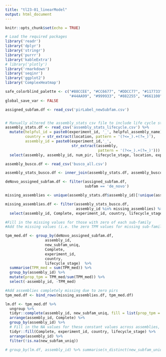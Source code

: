 ```yaml
---
title: "tl23-01_linearModel"
output: html_document
---
```


```r
knitr::opts_chunk$set(echo = TRUE)
```

```r
# Load the required packages
library('readr')
library('dplyr')
library('stringr')
library('purrr')
library('kableExtra')
# library('plotly')
library('rmarkdown')
library('seqinr')
library('ggplot2')
library('ComplexHeatmap')

safe_colorblind_palette <- c("#88CCEE", "#CC6677", "#DDCC77", "#117733", "#332288", "#AA4499", 
                             "#44AA99", "#999933", "#882255", "#661100", "#6699CC", "#888888")
global_save_var <- FALSE
```

```r
assigned_subfam.df <- read_csv('pirLabel_newSubfam.csv')


# Manually altered the assembly_stats csv file to include life cycle stages and experimental identifiers.
assembly_stats.df <- read_csv('assembly_stats_lifecycle.csv') %>%
  mutate(helpful_id = paste0(experiment_id, '_', helpful_assembly_name),
         country = str_extract(location, pattern = '(?<=_).+(?=_)'),
         assembly_id = paste0(experiment_id,'_',
                              str_extract(assembly,
                                          pattern = '(?<=_).+(?=_)'))) %>%
  select(assembly, assembly_id, num_pir, lifecycle_stage, location, experiment_id, helpful_assembly_name, helpful_id, country)

assembly_busco.df <- read_csv('busco_all.csv')

assembly_stats_busco.df <- inner_join(assembly_stats.df, assembly_busco.df)
```

```r
deNovo_assigned_subfam.df <- filter(assigned_subfam.df, 
                                    subfam == 'de_novo')

missing_assemblies <- unique(assembly_stats.df$assembly_id)[!unique(assembly_stats.df$assembly_id) %in% unique(deNovo_assigned_subfam.df$assembly_id)]

missing_assemblies.df <- filter(assembly_stats_busco.df, 
                                assembly_id %in% missing_assemblies) %>% 
  select(assembly_id, Complete, experiment_id, country, lifecycle_stage)

#Fill in the missing values for those with zero of each sub-family
#Add the missing values (i.e. the zero TPM values for missing sub-families)

tpm_med.df <- group_by(deNovo_assigned_subfam.df, 
                  assembly_id, 
                  new_subfam_uniq,
                  Complete,
                  experiment_id,
                  country,
                  lifecycle_stage)  %>% 
  summarise(TPM_med = sum(TPM_med)) %>% 
  group_by(assembly_id) %>% 
  mutate(prop_tpm = TPM_med/sum(TPM_med)) %>% 
  select(-assembly_id, -TPM_med) 

#Add assemblies completely missing due to zero pirs
tpm_med.df <- bind_rows(missing_assemblies.df, tpm_med.df)

lm.df <- tpm_med.df %>% 
  ungroup %>% 
  tidyr::complete(assembly_id, new_subfam_uniq, fill = list(prop_tpm = 0)) %>% 
  arrange(assembly_id, Complete) %>% 
  group_by(assembly_id) %>% 
  # Fill in the NA values for these constant values across assemblies, arrange by Complete so that the filled-in values are used for fill.
  tidyr::fill(Complete, experiment_id, country, lifecycle_stage) %>% 
  arrange(assembly_id) %>% 
  filter(!is.na(new_subfam_uniq))

# group_by(lm.df, assembly_id) %>% summarise(n_distinct(new_subfam_uniq))
```


